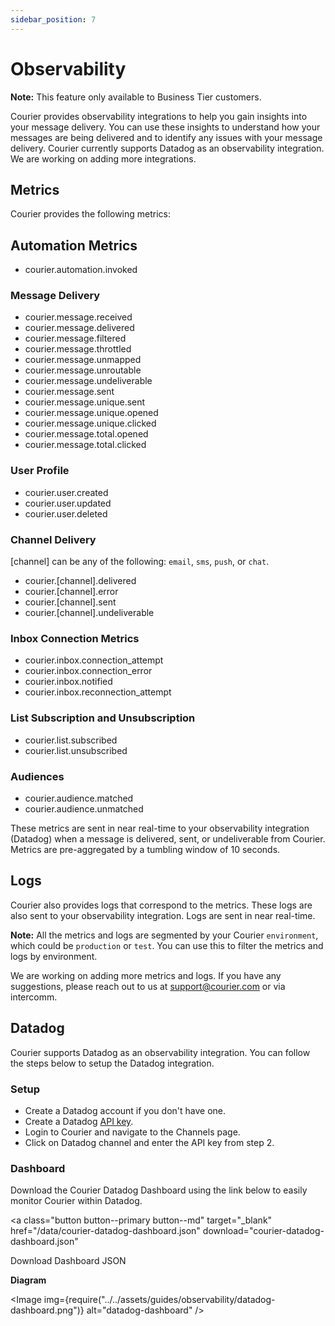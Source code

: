 ```yaml
---
sidebar_position: 7
---
```



# Observability

**Note:** This feature only available to Business Tier customers.

Courier provides observability integrations to help you gain insights into your message delivery. You can use these insights to understand how your messages are being delivered and to identify any issues with your message delivery. Courier currently supports Datadog as an observability integration. We are working on adding more integrations.

## Metrics

Courier provides the following metrics:

## Automation Metrics

- courier.automation.invoked

### Message Delivery

- courier.message.received
- courier.message.delivered
- courier.message.filtered
- courier.message.throttled
- courier.message.unmapped
- courier.message.unroutable
- courier.message.undeliverable
- courier.message.sent
- courier.message.unique.sent
- courier.message.unique.opened
- courier.message.unique.clicked
- courier.message.total.opened
- courier.message.total.clicked

### User Profile

- courier.user.created
- courier.user.updated
- courier.user.deleted

### Channel Delivery

[channel] can be any of the following: `email`, `sms`, `push`, or `chat`.

- courier.[channel].delivered
- courier.[channel].error
- courier.[channel].sent
- courier.[channel].undeliverable

### Inbox Connection Metrics

- courier.inbox.connection_attempt
- courier.inbox.connection_error
- courier.inbox.notified
- courier.inbox.reconnection_attempt

### List Subscription and Unsubscription

- courier.list.subscribed
- courier.list.unsubscribed

### Audiences

- courier.audience.matched
- courier.audience.unmatched

These metrics are sent in near real-time to your observability integration (Datadog) when a message is delivered, sent, or undeliverable from Courier. Metrics are pre-aggregated by a tumbling window of 10 seconds.

## Logs

Courier also provides logs that correspond to the metrics. These logs are also sent to your observability integration. Logs are sent in near real-time.

**Note:** All the metrics and logs are segmented by your Courier `environment`, which could be `production` or `test`. You can use this to filter the metrics and logs by environment.

We are working on adding more metrics and logs. If you have any suggestions, please reach out to us at support@courier.com or via intercomm.

## Datadog

Courier supports Datadog as an observability integration. You can follow the steps below to setup the Datadog integration.

### Setup

- Create a Datadog account if you don't have one.
- Create a Datadog [API key](https://app.datadoghq.com/organization-settings/api-keys).
- Login to Courier and navigate to the Channels page.
- Click on Datadog channel and enter the API key from step 2.

### Dashboard

Download the Courier Datadog Dashboard using the link below to easily monitor Courier within Datadog.

<a
  class="button button--primary button--md"
  target="_blank"
  href="/data/courier-datadog-dashboard.json"
  download="courier-datadog-dashboard.json"
>
  Download Dashboard JSON
</a>

**Diagram**

<Image
  img={require("../../assets/guides/observability/datadog-dashboard.png")}
  alt="datadog-dashboard"
/>
